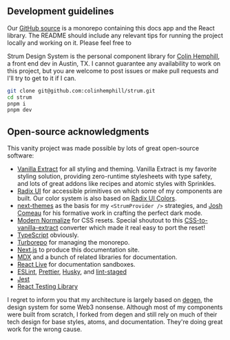 <PageTitle
  title="Development"
  description="Open-source guidelines and acknowledgments"
/>

## Development guidelines

Our [GitHub source](https://github.com/colinhemphill/strum) is a monorepo containing this docs app and the React library. The README should include any relevant tips for running the project locally and working on it. Please feel free to

Strum Design System is the personal component library for <a href="https://colinhemphill.com">Colin Hemphill</a>, a front end dev in Austin, TX. I cannot guarantee any availability to work on this project, but you are welcome to post issues or make pull requests and I'll try to get to it if I can.

```bash
git clone git@github.com:colinhemphill/strum.git
cd strum
pnpm i
pnpm dev
```

## Open-source acknowledgments

This vanity project was made possible by lots of great open-source software:

- [Vanilla Extract](https://vanilla-extract.style/) for all styling and theming. Vanilla Extract is my favorite styling solution, providing zero-runtime stylesheets with type safety, and lots of great addons like recipes and atomic styles with Sprinkles.
- [Radix UI](https://www.radix-ui.com/) for accessible primitives on which some of my components are built. Our color system is also based on [Radix UI Colors](https://www.radix-ui.com/colors).
- [next-themes](https://github.com/pacocoursey/next-themes) as the basis for my `<StrumProvider />` strategies, and [Josh Comeau](https://www.joshwcomeau.com/react/dark-mode/) for his formative work in crafting the perfect dark mode.
- [Modern Normalize](https://github.com/sindresorhus/modern-normalize) for CSS resets. Special shoutout to this [CSS-to-vanilla-extract](https://github.com/activeguild/css-to-vanilla-extract) converter which made it real easy to port the reset!
- [TypeScript](https://www.typescriptlang.org/) obviously.
- [Turborepo](https://turborepo.org/) for managing the monorepo.
- [Next.js](https://nextjs.org/) to produce this documentation site.
- [MDX](https://mdxjs.com/) and a bunch of related libraries for documentation.
- [React Live](https://github.com/FormidableLabs/react-live) for documentation sandboxes.
- [ESLint](https://eslint.org/), [Prettier](https://prettier.io/), [Husky](https://typicode.github.io/husky/#/), and [lint-staged](https://github.com/okonet/lint-staged)
- [Jest](https://jestjs.io/)
- [React Testing Library](https://testing-library.com/docs/react-testing-library/intro/)

I regret to inform you that my architecture is largely based on [degen](https://degen-xyz.vercel.app/), the design system for some Web3 nonsense. Although most of my components were built from scratch, I forked from degen and still rely on much of their tech design for base styles, atoms, and documentation. They're doing great work for the wrong cause.
